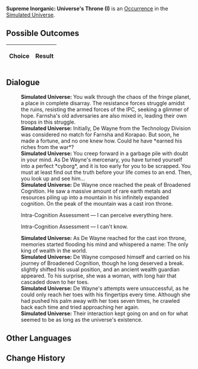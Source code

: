 {{Simulated Universe Event Infobox
|title         = Supreme Inorganic: Universe's Throne (I)
|image         = Trailblaze Secret 10.png
|type          =
|domains_su    = 
|domains_ext   = 
|domains_swarm = 
|domains_gng   = 
|requirements  =
|prev          = {{tx}}
|next          = {{tx}}
|indexRewards  =
|characters    = 
}}
'''Supreme Inorganic: Universe's Throne (I)''' is an [[Simulated Universe/Occurrence|Occurrence]] in the [[Simulated Universe]].

==Possible Outcomes==
{| class="article-table"
!Choice
!Result

|}

<!--
==Gameplay Notes==

-->
==Dialogue==
{{Dialogue Start}}
:'''Simulated Universe:''' You walk through the chaos of the fringe planet, a place in complete disarray. The resistance forces struggle amidst the ruins, resisting the armed forces of the IPC, seeking a glimmer of hope. Farnsha's old adversaries are also mixed in, leading their own troops in this struggle.
:'''Simulated Universe:''' Initially, De Wayne from the Technology Division was considered no match for Farnsha and Korapao. But soon, he made a fortune, and no one knew how. Could he have *earned his riches from the war*?
:'''Simulated Universe:''' You creep forward in a garbage pile with doubt in your mind. As De Wayne's mercenary, you have turned yourself into a perfect *cyborg*, and it is too early for you to be scrapped. You must at least find out the truth before your life comes to an end. Then, you look up and see him...
:'''Simulated Universe:''' De Wayne once reached the peak of Broadened Cognition. He saw a massive amount of rare earth metals and resources piling up into a mountain in his infinitely expanded cognition. On the peak of the mountain was a cast iron throne.
:{{DIcon|Arrow}} Intra-Cognition Assessment &mdash; I can perceive everything here.
:{{DIcon|Arrow}} Intra-Cognition Assessment &mdash; I can't know.
:'''Simulated Universe:''' As De Wayne reached for the cast iron throne, memories started flooding his mind and whispered a name: The only king of wealth in the world.
:'''Simulated Universe:''' De Wayne composed himself and carried on his journey of Broadened Cognition, though he long deserved a break. {{Color|Keyword|Enigmata}} slightly shifted his usual position, and an ancient wealth guardian appeared. To his surprise, she was a woman, with long hair that cascaded down to her toes.
:'''Simulated Universe:''' De Wayne's attempts were unsuccessful, as he could only reach her toes with his fingertips every time. Although she had pushed his palm away with her toes seven times, he crawled back each time and tried approaching her again.
:'''Simulated Universe:''' Their interaction kept going on and on for what seemed to be as long as the universe's existence.
{{Dialogue End}}

==Other Languages==
{{Other Languages
|en   = Supreme Inorganic: Universe's Throne (I)
|zhs  = 极致无机：「宇宙王座」•其一
|zht  = 極致無機：「宇宙王座」•其一
|ja   = {{Rubi|無機|むき}}の{{Rubi|極致|きょくち}}：「{{Rubi|宇宙|うちゅう}}の{{Rubi|玉座|ぎょくざ}}」・その1
|ko   = 궁극의 무기: 「우주의 왕좌」•1
|es   = Inorgánico supremo: trono del universo&nbsp;I
|fr   = Suprématie inorganique&nbsp;: Trône de l'univers (I)
|ru   = Высший неорганик: Вселенский трон I
|th   = อินทรีย์ขั้นสุด: "บัลลังก์จักรวาล" (1)
|vi   = Vô Cơ Tối Cao: Ngai Vàng Vũ Trụ 1
|de   = Anorganische Höchststufe: Thron des Universums (I)
|id   = Non-organik Maksimal: "Takhta Kosmis" (1)
|pt   = Inorgânico Supremo: Trono do Universo (I)
}}

==Change History==
{{Change History|1.6}}
